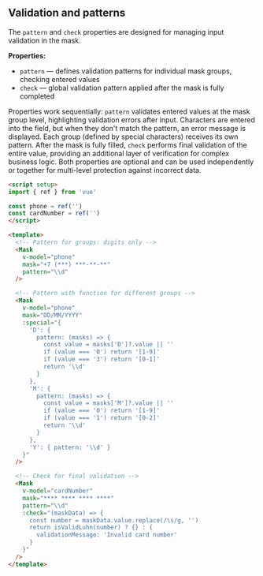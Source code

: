 ## Validation and patterns

The `pattern` and `check` properties are designed for managing input validation in the mask.

**Properties:**

- `pattern` — defines validation patterns for individual mask groups, checking entered values
- `check` — global validation pattern applied after the mask is fully completed

Properties work sequentially: `pattern` validates entered values at the mask group level, highlighting validation errors after input. Characters are entered into the field, but when they don't match the pattern, an error message is displayed. Each group (defined by special characters) receives its own pattern. After the mask is fully filled, `check` performs final validation of the entire value, providing an additional layer of verification for complex business logic. Both properties are optional and can be used independently or together for multi-level protection against incorrect data.

```html
<script setup>
import { ref } from 'vue'

const phone = ref('')
const cardNumber = ref('')
</script>

<template>
  <!-- Pattern for groups: digits only -->
  <Mask
    v-model="phone"
    mask="+7 (***) ***-**-**"
    pattern="\\d"
  />

  <!-- Pattern with function for different groups -->
  <Mask
    v-model="phone"
    mask="DD/MM/YYYY"
    :special="{
      'D': {
        pattern: (masks) => {
          const value = masks['D']?.value || ''
          if (value === '0') return '[1-9]'
          if (value === '3') return '[0-1]'
          return '\\d'
        }
      },
      'M': {
        pattern: (masks) => {
          const value = masks['M']?.value || ''
          if (value === '0') return '[1-9]'
          if (value === '1') return '[0-2]'
          return '\\d'
        }
      },
      'Y': { pattern: '\\d' }
    }"
  />

  <!-- Check for final validation -->
  <Mask
    v-model="cardNumber"
    mask="**** **** **** ****"
    pattern="\\d"
    :check="(maskData) => {
      const number = maskData.value.replace(/\s/g, '')
      return isValidLuhn(number) ? {} : {
        validationMessage: 'Invalid card number'
      }
    }"
  />
</template>
```
